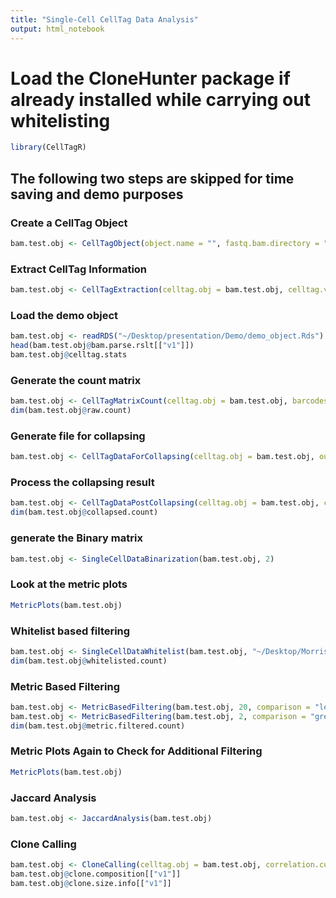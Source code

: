 ```yaml
---
title: "Single-Cell CellTag Data Analysis"
output: html_notebook
---
```


# Load the CloneHunter package if already installed while carrying out whitelisting
```r
library(CellTagR)
```

## The following two steps are skipped for time saving and demo purposes
### Create a CellTag Object
```r
bam.test.obj <- CellTagObject(object.name = "", fastq.bam.directory = "")
```

### Extract CellTag Information
```r
bam.test.obj <- CellTagExtraction(celltag.obj = bam.test.obj, celltag.version = "v1")
```

### Load the demo object
```r
bam.test.obj <- readRDS("~/Desktop/presentation/Demo/demo_object.Rds")
head(bam.test.obj@bam.parse.rslt[["v1"]])
bam.test.obj@celltag.stats
```

### Generate the count matrix
```r
bam.test.obj <- CellTagMatrixCount(celltag.obj = bam.test.obj, barcodes.file = "~/Desktop/presentation/Demo/barcodes.tsv")
dim(bam.test.obj@raw.count)
```

### Generate file for collapsing
```r
bam.test.obj <- CellTagDataForCollapsing(celltag.obj = bam.test.obj, output.file = "~/Desktop/collapsing.txt")
```

### Process the collapsing result
```r
bam.test.obj <- CellTagDataPostCollapsing(celltag.obj = bam.test.obj, collapsed.rslt.file = "~/Desktop/test_starcode_out_2.txt")
dim(bam.test.obj@collapsed.count)
```

### generate the Binary matrix
```r
bam.test.obj <- SingleCellDataBinarization(bam.test.obj, 2)
```

### Look at the metric plots
```r
MetricPlots(bam.test.obj)
```

### Whitelist based filtering
```r
bam.test.obj <- SingleCellDataWhitelist(bam.test.obj, "~/Desktop/Morris Lab/CloneHunter/inst/extdata/v1_whitelist.csv")
dim(bam.test.obj@whitelisted.count)
```

### Metric Based Filtering
```r
bam.test.obj <- MetricBasedFiltering(bam.test.obj, 20, comparison = "less")
bam.test.obj <- MetricBasedFiltering(bam.test.obj, 2, comparison = "greater")
dim(bam.test.obj@metric.filtered.count)
```

### Metric Plots Again to Check for Additional Filtering
```r
MetricPlots(bam.test.obj)
```

### Jaccard Analysis
```r
bam.test.obj <- JaccardAnalysis(bam.test.obj)
```

### Clone Calling
```r
bam.test.obj <- CloneCalling(celltag.obj = bam.test.obj, correlation.cutoff=0.7)
bam.test.obj@clone.composition[["v1"]]
bam.test.obj@clone.size.info[["v1"]]
```


